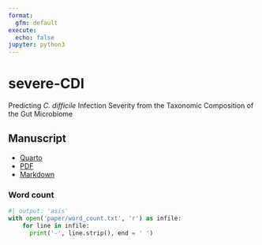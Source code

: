```yaml
---
format:
  gfm: default
execute:
  echo: false
jupyter: python3
---
```


# severe-CDI

Predicting _C. difficile_ Infection Severity from the Taxonomic Composition of the Gut Microbiome

## Manuscript

- [Quarto](paper/paper.qmd)
- [PDF](paper/paper.pdf)
- [Markdown](paper/paper-gfm.md)

### Word count

```python
#| output: 'asis'
with open('paper/word_count.txt', 'r') as infile:
    for line in infile:
      print('-', line.strip(), end = ' ')
```

